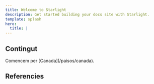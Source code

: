 ```yaml
---
title: Welcome to Starlight
description: Get started building your docs site with Starlight.
template: splash
hero:
  title: |
---
```



## Contingut

<CardGrid stagger>
  <Card title="Paisos" icon="flag">
    Comencem per [Canada](/paisos/canada).
  </Card>
</CardGrid>

## Referencies

<LinkCard
  title="Starlight showcase"
  target="_blank"
  href="https://starlight.astro.build/resources/showcase/"
  description="La pàgina de Starlight on es veuen exemples de sites fets amb aquesta tecnologia."
/>

<LinkCard
  title="OpenResource"
  target="_blank"
  href="https://openresource.dev/"
/>
<LinkCard
  title="freeCodeCamp community"
  target="_blank"
  href="https://contribute.freecodecamp.org/intro/"
/>
<LinkCard
  title="Cloudfare Documentation"
  target="_blank"
  href="https://developers.cloudflare.com/"
/>
<LinkCard
  title="Fluent2 Microsoft Design"
  target="_blank"
  href="https://fluent2.microsoft.design/"
/>
